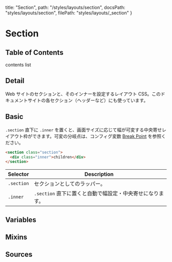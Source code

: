   title: "Section",
  path: "/styles/layouts/section",
  docsPath: "styles/layouts/section",
  filePath: "styles/layouts/_section"
}


# Section

## Table of Contents

contents list

## Detail

Web サイトのセクションと、そのインナーを設定するレイアウト CSS。このドキュメントサイトの各セクション（ヘッダーなど）にも使っています。

## Basic

`.section` 直下に `.inner` を置くと、画面サイズに応じて幅が可変する中央寄せレイアウト枠ができます。可変の分岐点は、コンフィグ変数 [Break Point](/configs/variables/breakpoint) を参照ください。

```html
<section class="section">
  <div class="inner">children</div>
</section>
```

| Selector   | Description                                               |
| ---------- | --------------------------------------------------------- |
| `.section` | セクションとしてのラッパー。                              |
| `.inner`   | `.section` 直下に置くと自動で幅設定・中央寄せになります。 |

## Variables

<PreviewVariablesSingle filePath={meta.filePath} viewCompiled={false} />

## Mixins

<PreviewMixins filePath={meta.filePath} />

## Sources

<PreviewSources
  title={meta.title}
  docsPath={meta.docsPath}
  scssPath={meta.filePath}
/>
